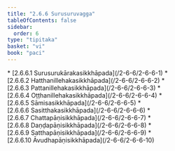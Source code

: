 ```yaml
---
title: "2.6.6 Surusuruvagga"
tableOfContents: false
sidebar:
  order: 6
type: "tipitaka"
basket: "vi"
book: "paci"
---
```



<DynamicBreadcrumb />



<TableOfContents book="paci" section="2.6.6">
* [2.6.6.1 Surusurukārakasikkhāpada](/2-6-6/2-6-6-1)
* [2.6.6.2 Hatthanillehakasikkhāpada](/2-6-6/2-6-6-2)
* [2.6.6.3 Pattanillehakasikkhāpada](/2-6-6/2-6-6-3)
* [2.6.6.4 Oṭṭhanillehakasikkhāpada](/2-6-6/2-6-6-4)
* [2.6.6.5 Sāmisasikkhāpada](/2-6-6/2-6-6-5)
* [2.6.6.6 Sasitthakasikkhāpada](/2-6-6/2-6-6-6)
* [2.6.6.7 Chattapāṇisikkhāpada](/2-6-6/2-6-6-7)
* [2.6.6.8 Daṇḍapāṇisikkhāpada](/2-6-6/2-6-6-8)
* [2.6.6.9 Satthapāṇisikkhāpada](/2-6-6/2-6-6-9)
* [2.6.6.10 Āvudhapāṇisikkhāpada](/2-6-6/2-6-6-10)
</TableOfContents>